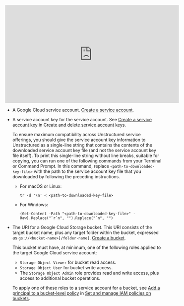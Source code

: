 <iframe
width="560"
height="315"
src="https://www.youtube.com/embed/R57duYCxLi8"
title="YouTube video player"
frameborder="0"
allow="accelerometer; autoplay; clipboard-write; encrypted-media; gyroscope; picture-in-picture"
allowfullscreen
></iframe>

- A Google Cloud service account. [Create a service account](https://cloud.google.com/iam/docs/service-accounts-create#console).
- A service account key for the service account. See [Create a service account key](https://cloud.google.com/iam/docs/keys-create-delete#creating) in
  [Create and delete service account keys](https://cloud.google.com/iam/docs/keys-create-delete). 

  To ensure maximum compatibility across Unstructured service offerings, you should give the service account key information to Unstructured as 
  a single-line string that contains the contents of the downloaded service account key file (and not the service account key file itself). 
  To print this single-line string without line breaks, suitable for copying, you can run one of the following commands from your Terminal or Command Prompt. 
  In this command, replace `<path-to-downloaded-key-file>` with the path to the service account key file that you downloaded by following the preceding instructions.

  - For macOS or Linux: 
    ```text
    tr -d '\n' < <path-to-downloaded-key-file>
    ```
  - For Windows:
    ```text
    (Get-Content -Path "<path-to-downloaded-key-file>" -Raw).Replace("`r`n", "").Replace("`n", "")
    ```

- The URI for a Google Cloud Storage bucket. This URI consists of the target bucket name, plus any target folder within the bucket, expressed as `gs://<bucket-name>[/folder-name]`. [Create a bucket](https://cloud.google.com/storage/docs/creating-buckets#console).

  This bucket must have, at minimum, one of the following roles applied to the target Google Cloud service account:

  - `Storage Object Viewer` for bucket read access.
  - `Storage Object User` for bucket write access.
  - The `Storage Object Admin` role provides read and write access, plus access to additional bucket operations.

  To apply one of these roles to a service account for a bucket, see [Add a principal to a bucket-level policy](https://cloud.google.com/storage/docs/access-control/using-iam-permissions#bucket-add) 
  in [Set and manage IAM policies on buckets](https://cloud.google.com/storage/docs/access-control/using-iam-permissions).